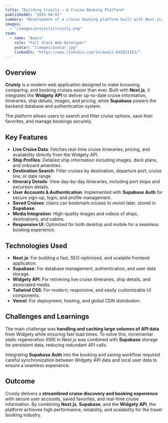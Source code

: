 ---
title: "Building Cruisly – A Cruise Booking Platform"
publishedAt: "2025-04-01"
summary: "Development of a cruise booking platform built with Next.js, Supabase for backend database and authentication, and powered by the Widgety API for real-time cruise data, itineraries, ship details, and booking capabilities."
images:
  - "/images/projects/cruisly.png"
team:
  - name: "Awais"
    role: "Full Stack Web Developer"
    avatar: "/images/avatar.jpg"
    linkedIn: "https://www.linkedin.com/in/awais-8458111b3/"
---

## Overview

**Cruisly** is a modern web application designed to make browsing, comparing, and booking cruises easier than ever. Built with **Next.js**, it integrates the **Widgety API** to deliver up-to-date cruise information, itineraries, ship details, images, and pricing, while **Supabase** powers the backend database and authentication system.  

The platform allows users to search and filter cruise options, save their favorites, and manage bookings securely.

## Key Features

- **Live Cruise Data**: Fetches real-time cruise itineraries, pricing, and availability directly from the Widgety API.
- **Ship Profiles**: Detailed ship information including images, deck plans, and onboard amenities.
- **Destination Search**: Filter cruises by destination, departure port, cruise line, or date range.
- **Itinerary Details**: View day-by-day itineraries, including port stops and excursion details.
- **User Accounts & Authentication**: Implemented with **Supabase Auth** for secure sign-up, login, and profile management.
- **Saved Cruises**: Users can bookmark cruises to revisit later, stored in **Supabase**.
- **Media Integration**: High-quality images and videos of ships, destinations, and cabins.
- **Responsive UI**: Optimized for both desktop and mobile for a seamless booking experience.

## Technologies Used

- **Next.js**: For building a fast, SEO-optimized, and scalable frontend application.
- **Supabase**: For database management, authentication, and user data storage.
- **Widgety API**: For retrieving live cruise itineraries, ship details, and associated media.
- **Tailwind CSS**: For modern, responsive, and easily customizable UI components.
- **Vercel**: For deployment, hosting, and global CDN distribution.

## Challenges and Learnings

The main challenge was **handling and caching large volumes of API data** from Widgety while ensuring fast load times. To solve this, incremental static regeneration (ISR) in Next.js was combined with **Supabase** storage for persistent data, reducing redundant API calls.  

Integrating **Supabase Auth** into the booking and saving workflow required careful synchronization between Widgety API data and local user data to ensure a seamless experience.

## Outcome

Cruisly delivers a **streamlined cruise discovery and booking experience** with secure user accounts, saved favorites, and real-time cruise information. By combining **Next.js**, **Supabase**, and the **Widgety API**, the platform achieves high performance, reliability, and scalability for the travel booking industry.
